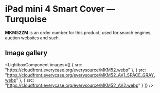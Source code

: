 
# iPad mini 4 Smart Cover — Turquoise

<Callout type='info' emoji='👉🏻'>**MKM52ZM** is an order number for this product, used for search engines, auction websites and such.</Callout>

## Image gallery

<LightboxComponent
    images={[
      {
        src: "https://cloudfront.everycase.org/everysource/MKM52.webp"
      },
      {
        src: "https://cloudfront.everycase.org/everysource/MKM52_AV1_SPACE_GRAY.webp"
      },
      {
        src: "https://cloudfront.everycase.org/everysource/MKM52_AV2.webp"
      }
    ]}
  />
